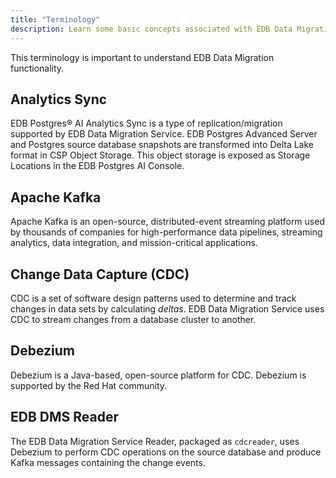 ```yaml
---
title: "Terminology"
description: Learn some basic concepts associated with EDB Data Migration Service. 
---
```


This terminology is important to understand EDB Data Migration functionality.

## Analytics Sync

EDB Postgres® AI Analytics Sync is a type of replication/migration supported by EDB Data Migration Service. EDB Postgres Advanced Server and Postgres source database snapshots are transformed into Delta Lake format in CSP Object Storage. This object storage is exposed as Storage Locations in the EDB Postgres AI Console.

## Apache Kafka

Apache Kafka is an open-source, distributed-event streaming platform used by thousands of companies for high-performance data pipelines, streaming analytics, data integration, and mission-critical applications.

## Change Data Capture (CDC)

CDC is a set of software design patterns used to determine and track changes in data sets by calculating *deltas*. EDB Data Migration Service uses CDC to stream changes from a database cluster to another. 

## Debezium

Debezium is a Java-based, open-source platform for CDC. Debezium is supported by the Red Hat community.

## EDB DMS Reader

The EDB Data Migration Service Reader, packaged as `cdcreader`, uses Debezium to perform CDC operations on the source database and produce Kafka messages containing the change events.


